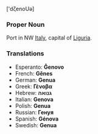 ['dζenoUə]

===Proper Noun===

Port in NW [[Italy]], capital of [[Liguria]].

===Translations===

*Esperanto: '''Ĝenovo'''
*French: '''Gênes'''
*German: '''Genua'''
*Greek: '''Γένοβα'''
*Hebrew: '''גנואה'''
*Italian: '''Genova'''
*Polish: '''Genua'''
*Russian: '''Генуя'''
*Spanish: '''Génova'''
*Swedish: '''Genua'''